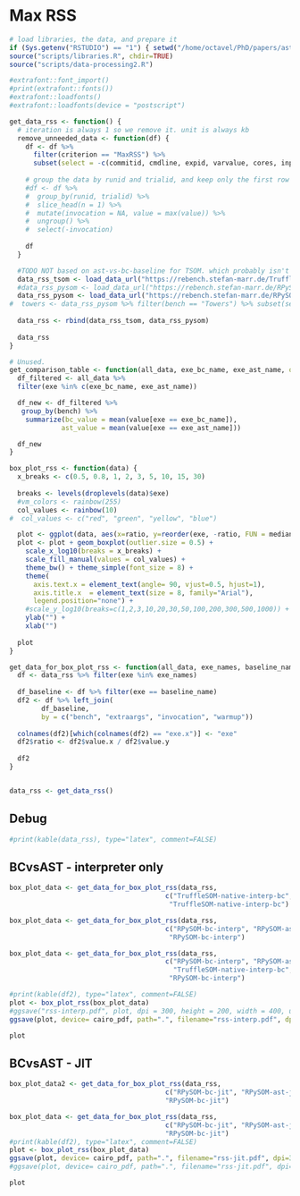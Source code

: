 # Max RSS

```r
# load libraries, the data, and prepare it
if (Sys.getenv("RSTUDIO") == "1") { setwd("/home/octavel/PhD/papers/ast-vs-bc-interp/are-we-fast-yet/report/bc-vs-ast") }
source("scripts/libraries.R", chdir=TRUE)
source("scripts/data-processing2.R")

#extrafont::font_import()
#print(extrafont::fonts())
#extrafont::loadfonts()
#extrafont::loadfonts(device = "postscript")

get_data_rss <- function() {
  # iteration is always 1 so we remove it. unit is always kb
  remove_unneeded_data <- function(df) {
    df <- df %>% 
      filter(criterion == "MaxRSS") %>% 
      subset(select = -c(commitid, cmdline, expid, varvalue, cores, inputsize, iteration, criterion, envid, unit))
    
    # group the data by runid and trialid, and keep only the first row of each group
    #df <- df %>%
    #  group_by(runid, trialid) %>%
    #  slice_head(n = 1) %>%
    #  mutate(invocation = NA, value = max(value)) %>%
    #  ungroup() %>%
    #  select(-invocation)
    
    df
  }

  #TODO NOT based on ast-vs-bc-baseline for TSOM. which probably isn't tremendously important, frankly
  data_rss_tsom <- load_data_url("https://rebench.stefan-marr.de/TruffleSOM/data/2597") %>% remove_unneeded_data()
  #data_rss_pysom <- load_data_url("https://rebench.stefan-marr.de/RPySOM/data/2596") %>% remove_unneeded_data()
  data_rss_pysom <- load_data_url("https://rebench.stefan-marr.de/RPySOM/data/2615") %>% remove_unneeded_data()
#  towers <- data_rss_pysom %>% filter(bench == "Towers") %>% subset(select = -c(commitid, cmdline, expid, varvalue, cores, inputsize, iteration, envid))
  
  data_rss <- rbind(data_rss_tsom, data_rss_pysom)
  
  data_rss
}

# Unused.
get_comparison_table <- function(all_data, exe_bc_name, exe_ast_name, only_with_warmup=FALSE) {
  df_filtered <- all_data %>%
  filter(exe %in% c(exe_bc_name, exe_ast_name))

  df_new <- df_filtered %>%
   group_by(bench) %>%
    summarize(bc_value = mean(value[exe == exe_bc_name]),
             ast_value = mean(value[exe == exe_ast_name]))

  df_new
}

box_plot_rss <- function(data) {
  x_breaks <- c(0.5, 0.8, 1, 2, 3, 5, 10, 15, 30)
  
  breaks <- levels(droplevels(data)$exe)
  #vm_colors <- rainbow(255)
  col_values <- rainbow(10)
#  col_values <- c("red", "green", "yellow", "blue")

  plot <- ggplot(data, aes(x=ratio, y=reorder(exe, -ratio, FUN = median), fill = exe))
  plot <- plot + geom_boxplot(outlier.size = 0.5) +
    scale_x_log10(breaks = x_breaks) +
    scale_fill_manual(values = col_values) +
    theme_bw() + theme_simple(font_size = 8) +
    theme(
      axis.text.x = element_text(angle= 90, vjust=0.5, hjust=1),
      axis.title.x  = element_text(size = 8, family="Arial"),
      legend.position="none") +
    #scale_y_log10(breaks=c(1,2,3,10,20,30,50,100,200,300,500,1000)) + #limit=c(0,30), breaks=seq(0,100,5), expand = c(0,0)
    ylab("") +
    xlab("")
  
  plot
}

get_data_for_box_plot_rss <- function(all_data, exe_names, baseline_name) {
  df <- data_rss %>% filter(exe %in% exe_names)
  
  df_baseline <- df %>% filter(exe == baseline_name)
  df2 <- df %>% left_join(
        df_baseline,
        by = c("bench", "extraargs", "invocation", "warmup"))
  
  colnames(df2)[which(colnames(df2) == "exe.x")] <- "exe"
  df2$ratio <- df2$value.x / df2$value.y
  
  df2
}


data_rss <- get_data_rss() 
```

## Debug
```r
#print(kable(data_rss), type="latex", comment=FALSE)
```

## BCvsAST - interpreter only

```r
box_plot_data <- get_data_for_box_plot_rss(data_rss, 
                                       c("TruffleSOM-native-interp-bc", "TruffleSOM-native-interp-ast"),
                                        "TruffleSOM-native-interp-bc")

box_plot_data <- get_data_for_box_plot_rss(data_rss, 
                                       c("RPySOM-bc-interp", "RPySOM-ast-interp"),
                                        "RPySOM-bc-interp")

box_plot_data <- get_data_for_box_plot_rss(data_rss, 
                                       c("RPySOM-bc-interp", "RPySOM-ast-interp",
                                         "TruffleSOM-native-interp-bc", "TruffleSOM-native-interp-ast"),
                                        "RPySOM-bc-interp")

#print(kable(df2), type="latex", comment=FALSE)
plot <- box_plot_rss(box_plot_data)
#ggsave("rss-interp.pdf", plot, dpi = 300, height = 200, width = 400, units="mm", device="pdf")
ggsave(plot, device= cairo_pdf, path=".", filename="rss-interp.pdf", dpi=300, height=50, width=100, units="mm", family="Arial")

plot
```

## BCvsAST - JIT

```r
box_plot_data2 <- get_data_for_box_plot_rss(data_rss, 
                                       c("RPySOM-bc-jit", "RPySOM-ast-jit"),
                                       "RPySOM-bc-jit")

box_plot_data <- get_data_for_box_plot_rss(data_rss,
                                       c("RPySOM-bc-jit", "RPySOM-ast-jit", "TruffleSOM-graal", "TruffleSOM-graal-bc"),
                                       "RPySOM-bc-jit")
#print(kable(df2), type="latex", comment=FALSE)
plot <- box_plot_rss(box_plot_data)
ggsave(plot, device= cairo_pdf, path=".", filename="rss-jit.pdf", dpi=300, height=50, width=100, units="mm", family="Arial")
#ggsave(plot, device= cairo_pdf, path=".", filename="rss-jit.pdf", dpi=300, height=4, width=8.5, units="in", family="Arial")

plot
```
